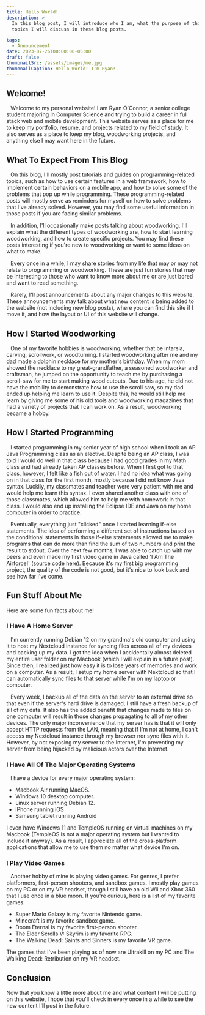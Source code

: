 ```yaml
---
title: Hello World!
description: >- 
  In this blog post, I will introduce who I am, what the purpose of this website is, and what 
  topics I will discuss in these blog posts.

tags: 
  - Announcement
date: 2023-07-26T00:00:00-05:00
draft: false
thumbnailSrc: /assets/images/me.jpg
thumbnailCaption: Hello World! I'm Ryan!
---
```


## Welcome!

&ensp; Welcome to my personal website! I am Ryan O'Connor, a senior college student majoring in 
Computer Science and trying to build a career in full stack web and mobile development. This website
serves as a place for me to keep my portfolio, resume, and projects related to my field of study. It 
also serves as a place to keep my blog, woodworking projects, and anything else I may want here in the
future.

## What To Expect From This Blog
&ensp; On this blog, I'll mostly post tutorials and guides on programming-related topics, such as how 
to use certain features in a web framework, how to implement certain behaviors on a mobile app, and
how to solve some of the problems that pop up while programming. These programming-related posts 
will mostly serve as reminders for myself on how to solve problems that I've already solved. However,
you may find some useful information in those posts if you are facing similar problems. 

&ensp; In addition, I'll occasionally make posts talking about woodworking. I'll explain what the different types of woodworking are, how to start learning woodworking, and how to create specific projects. You may find these
posts interesting if you're new to woodworking or want to some ideas on what to make.

&ensp; Every once in a while, I may share stories from my life that may or may not relate to
programming or woodworking. These are just fun stories that may be interesting to those who want to
know more about me or are just bored and want to read something. 

&ensp; Rarely, I'll post announcements about any major changes to this website. These announcements may talk
about what new content is being added to the website (not including new blog posts), where you can find this
site if I move it, and how the layout or UI of this website will change.


## How I Started Woodworking
&ensp; One of my favorite hobbies is woodworking, whether that be intarsia, carving, scrollwork, or woodturning. 
I started woodworking after me and my dad made a dolphin necklace for my mother's birthday. When my mom showed
the necklace to my great-grandfather, a seasoned woodworker and craftsman, he jumped on the opportunity to
teach me by purchasing a scroll-saw for me to start making wood cutouts. Due to his age, he did not have the
mobility to demonstrate how to use the scroll saw, so my dad ended up helping me learn to use it. Despite this,
he would still help me learn by giving me some of his old tools and woodworking magazines that had a 
variety of projects that I can work on. As a result, woodworking became a hobby.

<Frame src="/assets/images/blog/first-scroll-saw.jpg" caption="The scroll-saw my great-grandpa gave me!" useModal={true} css={{width: '100%', maxWidth: '700px', margin: '5em auto'}}/>

<Frame src="/assets/images/blog/first-woodworking-project-alone.jpg" caption="My first piece of scrollwork!" useModal={true} css={{width: '100%', maxWidth: '700px', margin: '5em auto'}}/>


## How I Started Programming
&ensp; I started programming in my senior year of high school when I took an AP Java Programming class
as an elective. Despite being an AP class, I was told I would do well in that class because I had good grades in my Math class and had already taken AP classes before. When I first got to that class, however, I felt like a fish out of water. I had no idea what was going on in that class for the first month, mostly because
I did not know Java syntax. Luckily, my classmates and teacher were very patient with me and would help me 
learn this syntax. I even shared another class with one of those classmates, which
allowed him to help me with homework in that class. I would also end up installing the Eclipse IDE
and Java on my home computer in order to practice.

&ensp; Eventually, everything just "clicked" once I started learning if-else statements. 
The idea of performing a different set of instructions based on the conditional statements in those if-else
statements allowed me to make programs that can do more than find the sum of two numbers and print the result
to stdout. Over the next few months, I was able to catch up with my peers and even made my first video game
in Java called 'I Am The Airforce!' (<a href="https://github.com/oconnor-ryan/I-Am-The-Airforce-Java-Game" target="_blank">source code here</a>). Because it's my first big programming project, the quality of the 
code is not good, but it's nice to look back and see how far I've come. 

<Frame src="/assets/images/blog/i-am-the-airforce-1.jpg" caption="A screenshot of my first game!" useModal={true} css={{width: '100%', maxWidth: '700px', margin: 'auto'}}/>

## Fun Stuff About Me
Here are some fun facts about me!

### I Have A Home Server
&ensp; I'm currently running Debian 12 on my grandma's old computer and using it to host 
my Nextcloud instance for syncing files across all of my devices and backing up my data. I got the idea when I accidentally almost deleted my entire user folder on my Macbook (which I will explain in a future post). 
Since then, I realized just how easy it is to lose years of memories and work on a computer. 
As a result, I setup my home server with Nextcloud so that I can automatically sync files to that server while I'm on my laptop or computer. 

&ensp; Every week, I backup all of the data on the server to an external drive so
that even if the server's hard drive is damaged, I still have a fresh backup of all of my data. It also has the added benefit that changes made to files on one computer will result in those changes propagating to all of my other devices. The only major inconvenience that my server has is that it will only accept HTTP requests
from the LAN, meaning that if I'm not at home, I can't access my Nextcloud instance through my browser
nor sync files with it. However, by not exposing my server to the Internet, I'm preventing my server from
being hijacked by malicious actors over the Internet. 

### I Have All Of The Major Operating Systems
&ensp; I have a device for every major operating system: 
* Macbook Air running MacOS.
* Windows 10 desktop computer. 
* Linux server running Debian 12.
* iPhone running iOS
* Samsung tablet running Android

I even have Windows 11 and TempleOS running on
virtual machines on my Macbook (TempleOS is not a major operating system but I wanted to include it anyway).
As a result, I appreciate all of the cross-platform applications that allow me to use them no matter what device
I'm on.

### I Play Video Games 
&ensp; Another hobby of mine is playing video games. For genres, I prefer platformers, first-person shooters, and sandbox games. I mostly play games on my PC or on my VR headset, though I still have an old
Wii and Xbox 360 that I use once in a blue moon. If you're curious, here is a list of my favorite games:
* Super Mario Galaxy is my favorite Nintendo game.
* Minecraft is my favorite sandbox game.
* Doom Eternal is my favorite first-person shooter.
* The Elder Scrolls V: Skyrim is my favorite RPG.
* The Walking Dead: Saints and Sinners is my favorite VR game.

The games that I've been playing 
as of now are Ultrakill on my PC and The Walking Dead: Retribution on my VR headset.

## Conclusion
Now that you know a little more about me and what content I will be putting on this website, 
I hope that you'll check in every once in a while to see the new content I'll post in the future.